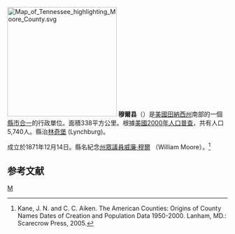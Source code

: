 {{noteTA
|T=zh-hans:穆尔县 (田纳西州);zh-hk:穆爾縣 (田納西州);zh-tw:穆爾郡 (田納西州);
|1=zh-hans:县;zh-hk:縣;zh-tw:郡;
}}
{{Otheruses|穆爾縣|subject=美國田納西州的一個縣|other=同名的縣}}
[[File:Map_of_Tennessee_highlighting_Moore_County.svg|250px]]
'''穆爾县'''（{{lang-en|Moore County}}）是[[美國|美國]][[田納西州|田納西州]]南部的一個[[縣市合一|縣市合一]]的行政單位。面積338平方公里。根據[[美國2000年人口普查|美國2000年人口普查]]，共有人口5,740人。縣治[[林奇堡_(田納西州)|林奇堡]] (Lynchburg)。

成立於1871年12月14日。縣名紀念[[田納西州州眾議院|州眾議員]][[威廉·穆爾|威廉·穆爾]] （William Moore）。<ref>Kane, J. N. and C. C. Aiken. The American Counties: Origins of County Names Dates of Creation and Population Data 1950-2000. Lanham, MD.: Scarecrow Press, 2005.</ref>

==参考文献==
<div class="references-small">
<references />
</div>
[[Category:田納西州行政區劃|M]]